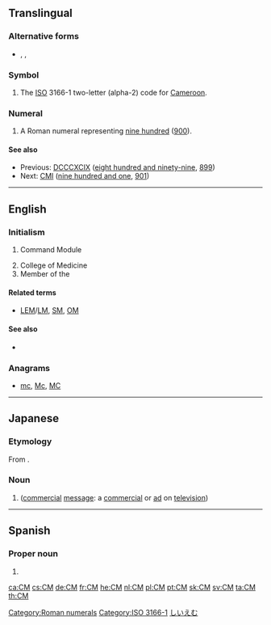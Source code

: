 {{also|cm|Cm|cM}}
==Translingual==

===Alternative forms===
* {{sense|roman numeral}} {{l|mul|cm}}, {{l|mul|DCCCC}}, {{l|mul|dcccc}}

===Symbol===
{{mul-symbol}}

# The [[ISO]] 3166-1 two-letter (alpha-2) code for [[Cameroon]].

===Numeral===
{{mul-number}}

# A Roman numeral representing [[nine hundred]] ([[900]]).

====See also====
* Previous: [[DCCCXCIX]] ([[eight hundred and ninety-nine]], [[899]])
* Next: [[CMI]] ([[nine hundred and one]], [[901]])

[[Category:Roman numerals]]
[[Category:ISO 3166-1]]

----

==English==
{{wikipedia}}

===Initialism===
{{rfc-header|Initialism}}
{{en-initialism}}

# {{lb|en|US|space science}} Command Module
# College of Medicine
# Member of the {{w|Order of Canada}}

====Related terms====
* {{sense|Command Module}} [[LEM]]/[[LM]], [[SM]], [[OM]]

====See also====
* {{sense|Command Module}} {{projectlink|wikipedia|Command Module}}

===Anagrams===
* [[mc#English|mc]], [[Mc#English|Mc]], [[MC#English|MC]]

----

==Japanese==

===Etymology===
From {{m|ja|コマーシャルメッセージ||commercial message|tr=komāsharu messēji}}.

===Noun===
{{ja-pos|noun|シーエム}}

# ([[commercial]] [[message]]: a [[commercial]] or [[ad]] on [[television]])

[[Category:ja:Advertising|しいえむ]]

----

==Spanish==

===Proper noun===
{{head|es|proper noun|g=?}}

# {{abbreviation of|Campeche|lang=es}}

[[ca:CM]]
[[cs:CM]]
[[de:CM]]
[[fr:CM]]
[[he:CM]]
[[nl:CM]]
[[pl:CM]]
[[pt:CM]]
[[sk:CM]]
[[sv:CM]]
[[ta:CM]]
[[th:CM]]